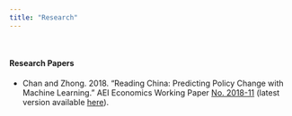 ```yaml
---
title: "Research"
---
```


&nbsp;

#### **Research Papers**

- Chan and Zhong. 2018. "Reading China: Predicting Policy Change with Machine Learning." AEI Economics Working Paper [No. 2018-11](http://www.aei.org/wp-content/uploads/2018/10/Reading-China-AEI-WP.pdf) (latest version available [here](../blob/master/docs/Reading_China.pdf)).

&nbsp;

<!-- #### **Commentaries** -->

<!-- - To be filled in... -->